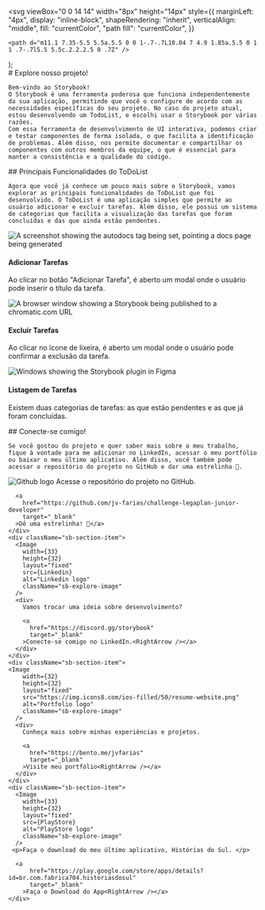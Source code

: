 
  <svg
    viewBox="0 0 14 14"
    width="8px"
    height="14px"
    style={{
      marginLeft: "4px",
      display: "inline-block",
      shapeRendering: "inherit",
      verticalAlign: "middle",
      fill: "currentColor",
      "path fill": "currentColor",
    }}
  >
    <path d="m11.1 7.35-5.5 5.5a.5.5 0 0 1-.7-.7L10.04 7 4.9 1.85a.5.5 0 1 1 .7-.7l5.5 5.5c.2.2.2.5 0 .7Z" />
  </svg>
);

<Meta title="Projeto ToDoList" />

<div className="sb-container">
  <div className='sb-section-title'>
    # Explore nosso projeto!

    Bem-vindo ao Storybook!
    O Storybook é uma ferramenta poderosa que funciona independentemente da sua aplicação, permitindo que você o configure de acordo com as necessidades específicas do seu projeto. No caso do projeto atual, estou desenvolvendo um TodoList, e escolhi usar o Storybook por várias razões.
    Com essa ferramenta de desenvolvimento de UI interativa, podemos criar e testar componentes de forma isolada, o que facilita a identificação de problemas. Além disso, nos permite documentar e compartilhar os componentes com outros membros da equipe, o que é essencial para manter a consistência e a qualidade do código.

  </div>
  </div>

<div className="sb-container">
  <div className='sb-section-title'>
    ## Principais Funcionalidades do ToDoList

    Agora que você já conhece um pouco mais sobre o Storybook, vamos explorar as principais funcionalidades do ToDoList que foi desenvolvido. O ToDoList é uma aplicação simples que permite ao usuário adicionar e excluir tarefas. Além disso, ele possui um sistema de categorias que facilita a visualização das tarefas que foram concluídas e das que ainda estão pendentes.

  </div>

  <div className="sb-section">
    <div className="sb-features-grid">
      <div className="sb-grid-item">
        <Image 
          width={0}
          height={0}
          style={{ width: '100%', height: 'auto' }} 
          src={AddTask} 
          alt="A screenshot showing the autodocs tag being set, pointing a docs page being generated" 
        />
        <h4 className="sb-section-item-heading">Adicionar Tarefas</h4>
        <p className="sb-section-item-paragraph">Ao clicar no botão "Adicionar Tarefa", é aberto um modal onde o usuário pode inserir o título da tarefa.</p>
      </div>
      <div className="sb-grid-item">
        <Image 
          width={0}
          height={0}
          style={{ width: '100%', height: 'auto' }} 
          src={DeleteTask} 
          alt="A browser window showing a Storybook being published to a chromatic.com URL" 
        />
        <h4 className="sb-section-item-heading">Excluir Tarefas</h4>
        <p className="sb-section-item-paragraph">Ao clicar no ícone de lixeira, é aberto um modal onde o usuário pode confirmar a exclusão da tarefa.</p>
      </div>
      <div className="sb-grid-item">
        <Image 
          width={0}
          height={0}
          style={{ width: '100%', height: 'auto' }} 
          src={TasksList} 
          alt="Windows showing the Storybook plugin in Figma" 
        />
        <h4 className="sb-section-item-heading">Listagem de Tarefas</h4>
        <p className="sb-section-item-paragraph">Existem duas categorias de tarefas: as que estão pendentes e as que já foram concluídas.</p>
      </div>
    </div>
  </div>
</div>

  <div className='sb-section-title'>
    ## Conecte-se comigo!

    Se você gostou do projeto e quer saber mais sobre o meu trabalho, fique à vontade para me adicionar no LinkedIn, acessar o meu portfólio ou baixar o meu último aplicativo. Além disso, você também pode acessar o repositório do projeto no GitHub e dar uma estrelinha 🌟.

  </div>

<div className="sb-section sb-socials">
    <div className="sb-section-item">
      <Image 
        width={32}
        height={32}
        layout="fixed"
        src={Github} 
        alt="Github logo" 
        className="sb-explore-image"
      />
      Acesse o repositório do projeto no GitHub.

      <a
        href="https://github.com/jv-farias/challenge-legaplan-junior-developer"
        target="_blank"
      >Dê uma estrelinha! 🌟</a>
    </div>
    <div className="sb-section-item">
      <Image
        width={33}
        height={32}
        layout="fixed"
        src={Linkedin}
        alt="Linkedin logo"
        className="sb-explore-image"
      />
      <div>
        Vamos trocar uma ideia sobre desenvolvimento?

        <a
          href="https://discord.gg/storybook"
          target="_blank"
        >Conecte-se comigo no LinkedIn.<RightArrow /></a>
      </div>
    </div>
    <div className="sb-section-item">
    <Image
        width={32}
        height={32}
        layout="fixed"
        src="https://img.icons8.com/ios-filled/50/resume-website.png"
        alt="Portfolio logo"
        className="sb-explore-image"
      />
      <div>
        Conheça mais sobre minhas experiências e projetos.

        <a
          href="https://bento.me/jvfarias"
          target="_blank"
        >Visite meu portfólio<RightArrow /></a>
      </div>
    </div>
    <div className="sb-section-item">
      <Image
        width={33}
        height={32}
        layout="fixed"
        src={PlayStore}
        alt="PlayStore logo"
        className="sb-explore-image"
      />
     <p>Faça o download do meu último aplicativo, Histórias do Sul. </p>

      <a
          href="https://play.google.com/store/apps/details?id=br.com.fabrica704.historiasdosul"
          target="_blank"
        >Faça o Download do App<RightArrow /></a>
    </div>

</div>

<style>
  {`
  .sb-container {
    margin-bottom: 48px;
  }

  .sb-section {
    width: 100%;
    display: flex;
    flex-direction: row;
    gap: 20px;
  }

  img {
    object-fit: cover;
  }

  .sb-section-title {
    margin-bottom: 32px;
  }

  .sb-section a:not(h1 a, h2 a, h3 a) {
    font-size: 14px;
  }

  .sb-section-item, .sb-grid-item {
    border: 1px solid rgba(0, 0, 0, 0.05);
    padding: 1rem;
    border-radius: .5rem;
    flex: 1;
    display: flex;
    flex-direction: column;
  }

  .sb-section-item-heading {
    padding-top: 20px !important;
    padding-bottom: 5px !important;
    margin: 0 !important;
  }
  .sb-section-item-paragraph {
    margin: 0;
    padding-bottom: 10px;
  }

  .sb-chevron {
    margin-left: 5px;
  }

  .sb-features-grid {
    display: grid;
    grid-template-columns: repeat(3, 1fr);
    grid-gap: 32px 20px;
  }

  .sb-socials {
    display: grid;
    grid-template-columns: repeat(4, 1fr);
  }

  .sb-socials p {
    margin-bottom: 10px;
  }

  .sb-explore-image {
    max-height: 32px;
    align-self: flex-start;
  }

  .sb-addon {
    width: 100%;
    display: flex;
    align-items: center;
    position: relative;
    background-color: #EEF3F8;
    border-radius: 5px;
    border: 1px solid rgba(0, 0, 0, 0.05);
    background: #EEF3F8;
    height: 180px;
    margin-bottom: 48px;
    overflow: hidden;
  }

  .sb-addon-text {
    padding-left: 48px;
    max-width: 240px;
  }

  .sb-addon-text h4 {
    padding-top: 0px;
  }

  .sb-addon-img {
    position: absolute;
    left: 345px;
    top: 0;
    height: 100%;
    width: 200%;
    overflow: hidden;
  }

  .sb-addon-img img {
    width: 650px;
    transform: rotate(-15deg);
    margin-left: 40px;
    margin-top: -72px;
    box-shadow: 0 0 1px rgba(255, 255, 255, 0);
    backface-visibility: hidden;
  }

  @media screen and (max-width: 800px) {
    .sb-addon-img {
      left: 300px;
    }
  }

  @media screen and (max-width: 600px) {
    .sb-section {
      flex-direction: column;
    }

    .sb-features-grid {
      grid-template-columns: repeat(1, 1fr);
    }

    .sb-socials {
      grid-template-columns: repeat(2, 1fr);
    }

    .sb-addon {
      height: 280px;
      align-items: flex-start;
      padding-top: 32px;
      overflow: hidden;
    }

    .sb-addon-text {
      padding-left: 24px;
    }

    .sb-addon-img {
      right: 0;
      left: 0;
      top: 130px;
      bottom: 0;
      overflow: hidden;
      height: auto;
      width: 124%;
    }

    .sb-addon-img img {
      width: 1200px;
      transform: rotate(-12deg);
      margin-left: 0;
      margin-top: 48px;
      margin-bottom: -40px;
      margin-left: -24px;
    }
  }
  `}
</style>
